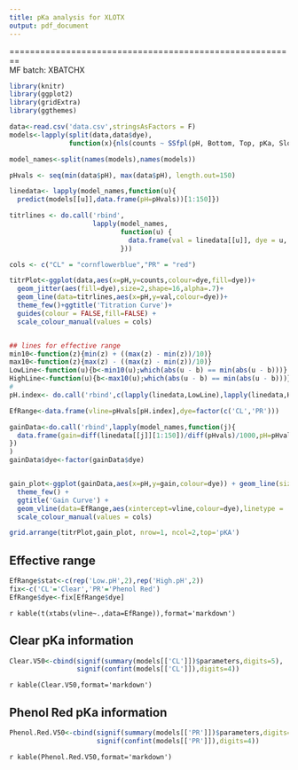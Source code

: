 ```yaml
---
title: pKa analysis for XLOTX
output: pdf_document
---
```

  
========================================================  
  MF batch:  XBATCHX  
```r
library(knitr)
library(ggplot2)
library(gridExtra)
library(ggthemes)

data<-read.csv('data.csv',stringsAsFactors = F)
models<-lapply(split(data,data$dye),
               function(x){nls(counts ~ SSfpl(pH, Bottom, Top, pKa, Slope), x)})

model_names<-split(names(models),names(models))

pHvals <- seq(min(data$pH), max(data$pH), length.out=150)

linedata<- lapply(model_names,function(u){
  predict(models[[u]],data.frame(pH=pHvals))[1:150]})

titrlines <- do.call('rbind',
                     lapply(model_names,
                            function(u) {
                              data.frame(val = linedata[[u]], dye = u, pH = pHvals)
                            }))

cols <- c("CL" = "cornflowerblue","PR" = "red")

titrPlot<-ggplot(data,aes(x=pH,y=counts,colour=dye,fill=dye))+
  geom_jitter(aes(fill=dye),size=2,shape=16,alpha=.7)+
  geom_line(data=titrlines,aes(x=pH,y=val,colour=dye))+
  theme_few()+ggtitle('Titration Curve')+
  guides(colour = FALSE,fill=FALSE) +
  scale_colour_manual(values = cols)


## lines for effective range
min10<-function(z){min(z) + ((max(z) - min(z))/10)}
max10<-function(z){max(z) - ((max(z) - min(z))/10)}
LowLine<-function(u){b<-min10(u);which(abs(u - b) == min(abs(u - b)))}
HighLine<-function(u){b<-max10(u);which(abs(u - b) == min(abs(u - b)))}
#
pH.index<- do.call('rbind',c(lapply(linedata,LowLine),lapply(linedata,HighLine)))

EfRange<-data.frame(vline=pHvals[pH.index],dye=factor(c('CL','PR')))

gainData<-do.call('rbind',lapply(model_names,function(j){
  data.frame(gain=diff(linedata[[j]][1:150])/diff(pHvals)/1000,pH=pHvals[-1],dye=j)
})
)
gainData$dye<-factor(gainData$dye)


gain_plot<-ggplot(gainData,aes(x=pH,y=gain,colour=dye)) + geom_line(size=2) +
  theme_few() +
  ggtitle('Gain Curve') +
  geom_vline(data=EfRange,aes(xintercept=vline,colour=dye),linetype = 'dotted')+
  scale_colour_manual(values = cols)
```
```r
grid.arrange(titrPlot,gain_plot, nrow=1, ncol=2,top='pKA')
```

## Effective range
```r
EfRange$stat<-c(rep('Low.pH',2),rep('High.pH',2))
fix<-c('CL'='Clear','PR'='Phenol Red')
EfRange$dye<-fix[EfRange$dye]
```
`r kable(t(xtabs(vline~.,data=EfRange)),format='markdown')`

## Clear pKa information
```r
Clear.V50<-cbind(signif(summary(models[['CL']])$parameters,digits=5),
                 signif(confint(models[['CL']]),digits=4))
```
`r kable(Clear.V50,format='markdown')`

## Phenol Red pKa information
```r
Phenol.Red.V50<-cbind(signif(summary(models[['PR']])$parameters,digits=5),
                      signif(confint(models[['PR']]),digits=4))
```
`r kable(Phenol.Red.V50,format='markdown')`
